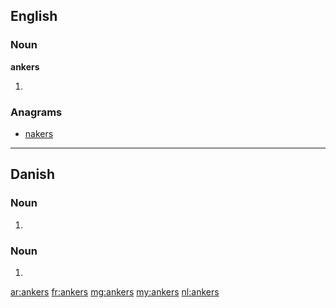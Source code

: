 ==English==

===Noun===
'''ankers'''

# {{plural of|anker}}

===Anagrams===
* [[nakers#English|nakers]]

----

==Danish==

===Noun===
{{infl|da|noun form|g=n}}

# {{form of|genitive singular indefinite|anker|lang=da}}

===Noun===
{{infl|da|noun form|head=ankes}} {{c}}

# {{form of|genitive plural indefinite|anke|lang=da}}

[[ar:ankers]]
[[fr:ankers]]
[[mg:ankers]]
[[my:ankers]]
[[nl:ankers]]